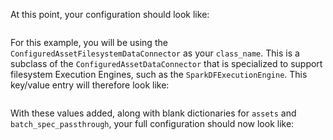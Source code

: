
<TipConfiguredDataConnectorOverview />

<PartNameTheDataConnector data_connector_name="version-0.18.8 name_of_my_configured_data_connector" />

At this point, your configuration should look like:

```python name="version-0.18.8 spark Data Source configuration up to adding an empty configured data connector"
```

<PartDataConnectorKeysOverview data_connector_type="ConfiguredAssetFilesystemDataConnector" data_connector_name="version-0.18.8 name_of_my_configured_data_connector" runtime={false} batch_spec_passthrough={true} glob_directive={false} />

For this example, you will be using the `ConfiguredAssetFilesystemDataConnector` as your `class_name`.  This is a subclass of the `ConfiguredAssetDataConnector` that is specialized to support filesystem Execution Engines, such as the `SparkDFExecutionEngine`.  This key/value entry will therefore look like:

```python name="version-0.18.8 configured data connector define class_name as ConfiguredAssetFilesystemDataConnector"
```

<TipCustomDataConnectorModuleName />

<PartFilesystemBaseDirectory />

With these values added, along with blank dictionaries for `assets` and `batch_spec_passthrough`, your full configuration should now look like:

```python name="version-0.18.8 configured spark datasource_config up to adding empty assets and batch_spec_passthrough dictionaries"
```